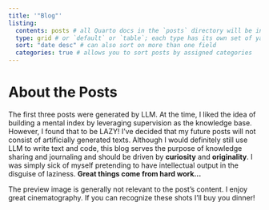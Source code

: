 ```yaml
---
title: '"Blog"'
listing: 
  contents: posts # all Quarto docs in the `posts` directory will be included on your listing page
  type: grid # or `default` or `table`; each type has its own set of yaml options to include
  sort: "date desc" # can also sort on more than one field
  categories: true # allows you to sort posts by assigned categories 
---
```


# About the Posts

The first three posts were generated by LLM. At the time, I liked the idea of building a mental index by leveraging supervision as the knowledge base. However, I found that to be LAZY! I've decided that my future posts will not consist of artificially generated texts. Although I would definitely still use LLM to write text and code, this blog serves the purpose of knowledge sharing and journaling and should be driven by **curiosity** and **originality**. I was simply sick of myself pretending to have intellectual output in the disguise of laziness. **Great things come from hard work...**

The preview image is generally not relevant to the post's content. I enjoy great cinematography. If you can recognize these shots I'll buy you dinner!
